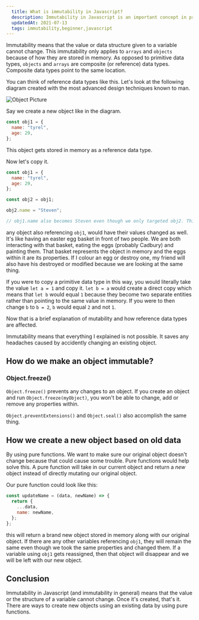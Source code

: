 ```yaml
---
  title: What is immutability in Javascript?
  description: Immutability in Javascript is an important concept in programming. Let's talk about the basics.
  updatedAt: 2021-07-13
  tags: immutability,beginner,javascript
---
```


Immutability means that the value or data structure given to a variable cannot change. This immutability only applies to `arrays` and `objects` because of how they are stored in memory. As opposed to primitive data types, `objects` and `arrays` are composite (or reference) data types. Composite data types point to the same location.

You can think of reference data types like this. Let's look at the following diagram created with the most advanced design techniques known to man.

![Object Picture](/images/objref.jpeg)

Say we create a new object like in the diagram.

```js
const obj1 = {
  name: "tyrel",
  age: 29,
};
```

This object gets stored in memory as a reference data type.

Now let's copy it.

```js
const obj1 = {
  name: "tyrel",
  age: 29,
};

const obj2 = obj1;

obj2.name = "Steven";

// obj1.name also becomes Steven even though we only targeted obj2. This is because they reference the same object in memory.
```

any object also referencing `obj1`, would have their values changed as well. It's like having an easter egg basket in front of two people. We are both interacting with that basket, eating the eggs (probably Cadbury) and painting them. That basket represents the object in memory and the eggs within it are its properties. If I colour an egg or destroy one, my friend will also have his destroyed or modified because we are looking at the same thing.

If you were to copy a primitive data type in this way, you would literally take the value `let a = 1` and copy it. `let b = a` would create a direct copy which means that `let b` would equal `1` because they become two separate entities rather than pointing to the same value in memory. If you were to then change `b` to `b = 2`, `b` would equal `2` and not `1`.

Now that is a brief explanation of mutability and how reference data types are affected.

Immutability means that everything I explained is not possible. It saves any headaches caused by accidently changing an existing object.

## How do we make an object immutable?

### Object.freeze()

`Object.freeze()` prevents any changes to an object. If you create an object and run `Object.freeze(myObject)`, you won't be able to change, add or remove any properties within.

`Object.preventExtensions()` and `Object.seal()` also accomplish the same thing.

## How we create a new object based on old data

By using pure functions. We want to make sure our original object doesn't change because that could cause some trouble. Pure functions would help solve this. A pure function will take in our current object and return a _new_ object instead of directly mutating our original object.

Our pure function could look like this:

```js
const updateName = (data, newName) => {
  return {
    ...data,
    name: newName,
  };
};
```

this will return a brand new object stored in memory along with our original object. If there are any other variables referencing `obj1`, they will remain the same even though we took the same properties and changed them. If a variable using `obj1` gets reassigned, then that object will disappear and we will be left with our new object.

## Conclusion

Immutability in Javascript (and immutability in general) means that the value or the structure of a variable cannot change. Once it's created, that's it. There are ways to create new objects using an existing data by using pure functions.
